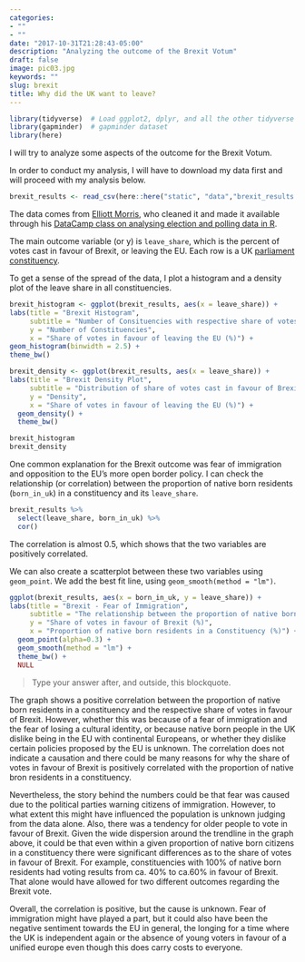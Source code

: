 ```yaml
---
categories:
- ""
- ""
date: "2017-10-31T21:28:43-05:00"
description: "Analyzing the outcome of the Brexit Votum"
draft: false
image: pic03.jpg
keywords: ""
slug: brexit
title: Why did the UK want to leave?
---
```


```r
library(tidyverse)  # Load ggplot2, dplyr, and all the other tidyverse packages
library(gapminder)  # gapminder dataset
library(here)
```

I will try to analyze some aspects of the outcome for the Brexit Votum. 

In order to conduct my analysis, I will have to download my data first and will proceed with my analysis below.

```r
brexit_results <- read_csv(here::here("static", "data","brexit_results.csv"))

```

The data comes from [Elliott Morris](https://www.thecrosstab.com/), who cleaned it and made it available through his [DataCamp class on analysing election and polling data in R](https://www.datacamp.com/courses/analyzing-election-and-polling-data-in-r).

The main outcome variable (or y) is `leave_share`, which is the percent of votes cast in favour of Brexit, or leaving the EU. Each row is a UK [parliament constituency](https://en.wikipedia.org/wiki/United_Kingdom_Parliament_constituencies). 

To get a sense of the spread of the data, I plot a histogram and a density plot of the leave share in all constituencies.

```r

brexit_histogram <- ggplot(brexit_results, aes(x = leave_share)) + 
labs(title = "Brexit Histogram", 
     subtitle = "Number of Consituencies with respective share of votes cast in favour of Brexit", 
     y = "Number of Constituencies", 
     x = "Share of votes in favour of leaving the EU (%)") +
geom_histogram(binwidth = 2.5) +
theme_bw()

brexit_density <- ggplot(brexit_results, aes(x = leave_share)) +
labs(title = "Brexit Density Plot", 
     subtitle = "Distribution of share of votes cast in favour of Brexit within Constituencies across the UK", 
     y = "Density", 
     x = "Share of votes in favour of leaving the EU (%)") +
  geom_density() +
  theme_bw()

brexit_histogram
brexit_density
```

One common explanation for the Brexit outcome was fear of immigration and opposition to the EU's more open border policy. I can check the relationship (or correlation) between the proportion of native born residents (`born_in_uk`) in a constituency and its `leave_share`. 

```r
brexit_results %>% 
  select(leave_share, born_in_uk) %>% 
  cor()
```

The correlation is almost 0.5, which shows that the two variables are positively correlated.

We can also create a scatterplot between these two variables using `geom_point`. We add the best fit line, using  `geom_smooth(method = "lm")`. 

```r
ggplot(brexit_results, aes(x = born_in_uk, y = leave_share)) +
labs(title = "Brexit - Fear of Immigration", 
     subtitle = "The relationship between the proportion of native born residents in a \nConstituency and its respective share of votes in favour of Brexit", 
     y = "Share of votes in favour of Brexit (%)", 
     x = "Proportion of native born residents in a Constituency (%)") +
  geom_point(alpha=0.3) +
  geom_smooth(method = "lm") +
  theme_bw() +
  NULL
```

> Type your answer after, and outside, this blockquote.

The graph shows a positive correlation between the proportion of native born residents in a constituency and the respective share of votes in favour of Brexit. However, whether this was because of a fear of immigration and the fear of losing a cultural identity, or because native born people in the UK dislike being in the EU with continental Europeans, or whether they dislike certain policies proposed by the EU is unknown. The correlation does not indicate a causation and there could be many reasons for why the share of votes in favour of Brexit is positively correlated with the proportion of native bron residents in a constituency. 

Nevertheless, the story behind the numbers could be that fear was caused due to the political parties warning citizens of immigration. However, to what extent this might have influenced the population is unknown judging from the data alone. Also, there was a tendency for older people to vote in favour of Brexit. Given the wide dispersion around the trendline in the graph above, it could be that even within a given proportion of native born citizens in a constituency there were significant differences as to the share of votes in favour of Brexit. For example, constituencies with 100% of native born residents had voting results from ca. 40% to ca.60% in favour of Brexit. That alone would have allowed for two different outcomes regarding the Brexit vote. 

Overall, the correlation is positive, but the cause is unknown. Fear of immigration might have played a part, but it could also have been the negative sentiment towards the EU in general, the longing for a time where the UK is independent again or the absence of young voters in favour of a unified europe even though this does carry costs to everyone. 

